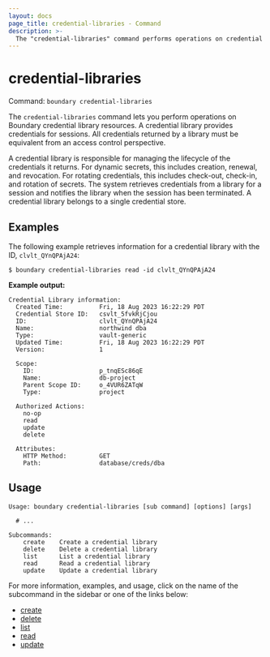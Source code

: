 ```yaml
---
layout: docs
page_title: credential-libraries - Command
description: >-
  The "credential-libraries" command performs operations on credential library resources.
---
```


# credential-libraries

Command: `boundary credential-libraries`

The `credential-libraries` command lets you perform operations on Boundary credential library resources.
A credential library provides credentials for sessions.
All credentials returned by a library must be equivalent from an access control perspective.

A credential library is responsible for managing the lifecycle of the credentials it returns.
For dynamic secrets, this includes creation, renewal, and revocation.
For rotating credentials, this includes check-out, check-in, and rotation of secrets.
The system retrieves credentials from a library for a session and notifies the library when the session has been terminated.
A credential library belongs to a single credential store.

## Examples

The following example retrieves information for a credential library with the ID, `clvlt_QYnQPAjA24`:

```shell-session
$ boundary credential-libraries read -id clvlt_QYnQPAjA24
```

**Example output:**

<CodeBlockConfig hideClipboard>

```plaintext
Credential Library information:
  Created Time:          Fri, 18 Aug 2023 16:22:29 PDT
  Credential Store ID:   csvlt_5fvkRjCjou
  ID:                    clvlt_QYnQPAjA24
  Name:                  northwind dba
  Type:                  vault-generic
  Updated Time:          Fri, 18 Aug 2023 16:22:29 PDT
  Version:               1

  Scope:
    ID:                  p_tnqESc86qE
    Name:                db-project
    Parent Scope ID:     o_4VUR6ZATqW
    Type:                project

  Authorized Actions:
    no-op
    read
    update
    delete

  Attributes:
    HTTP Method:         GET
    Path:                database/creds/dba
```

</CodeBlockConfig>

## Usage

<CodeBlockConfig hideClipboard>

```shell-session
Usage: boundary credential-libraries [sub command] [options] [args]

  # ...

Subcommands:
    create    Create a credential library
    delete    Delete a credential library
    list      List a credential library
    read      Read a credential library
    update    Update a credential library
```

</CodeBlockConfig>

For more information, examples, and usage, click on the name
of the subcommand in the sidebar or one of the links below:

- [create](/boundary/docs/commands/credential-libraries/create)
- [delete](/boundary/docs/commands/credential-libraries/delete)
- [list](/boundary/docs/commands/credential-libraries/list)
- [read](/boundary/docs/commands/credential-libraries/read)
- [update](/boundary/docs/commands/credential-libraries/update)
